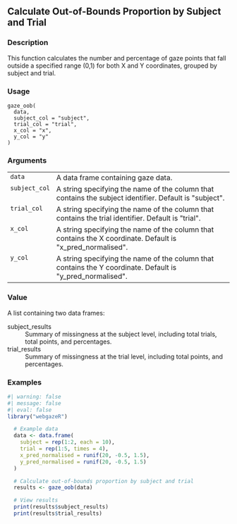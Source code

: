 ## Calculate Out-of-Bounds Proportion by Subject and Trial {.unnumbered}


### Description

This function calculates the number and percentage of gaze points that fall outside a specified range (0,1)
for both X and Y coordinates, grouped by subject and trial.



### Usage

<pre><code class='language-R'>gaze_oob(
  data,
  subject_col = "subject",
  trial_col = "trial",
  x_col = "x",
  y_col = "y"
)
</code></pre>


### Arguments

<table>
<tr><td style = "white-space: collapse; font-family: monospace; vertical-align: top"><code id="data">data</code></td>
<td>
A data frame containing gaze data.
</td></tr>
<tr><td style = "white-space: collapse; font-family: monospace; vertical-align: top"><code id="subject_col">subject_col</code></td>
<td>
A string specifying the name of the column that contains the subject identifier. Default is &quot;subject&quot;.
</td></tr>
<tr><td style = "white-space: collapse; font-family: monospace; vertical-align: top"><code id="trial_col">trial_col</code></td>
<td>
A string specifying the name of the column that contains the trial identifier. Default is &quot;trial&quot;.
</td></tr>
<tr><td style = "white-space: collapse; font-family: monospace; vertical-align: top"><code id="x_col">x_col</code></td>
<td>
A string specifying the name of the column that contains the X coordinate. Default is &quot;x_pred_normalised&quot;.
</td></tr>
<tr><td style = "white-space: collapse; font-family: monospace; vertical-align: top"><code id="y_col">y_col</code></td>
<td>
A string specifying the name of the column that contains the Y coordinate. Default is &quot;y_pred_normalised&quot;.
</td></tr>
</table>


### Value

A list containing two data frames:


<dl>
<dt>subject_results</dt><dd>Summary of missingness at the subject level, including total trials, total points, and percentages.
</dd>
<dt>trial_results</dt><dd>Summary of missingness at the trial level, including total points, and percentages.
</dd>
</dl>



### Examples
::: {.to-webr}
```r
#| warning: false
#| message: false
#| eval: false
library("webgazeR")

  # Example data
  data <- data.frame(
    subject = rep(1:2, each = 10),
    trial = rep(1:5, times = 4),
    x_pred_normalised = runif(20, -0.5, 1.5),
    y_pred_normalised = runif(20, -0.5, 1.5)
  )

  # Calculate out-of-bounds proportion by subject and trial
  results <- gaze_oob(data)

  # View results
  print(results$subject_results)
  print(results$trial_results)




```
:::
